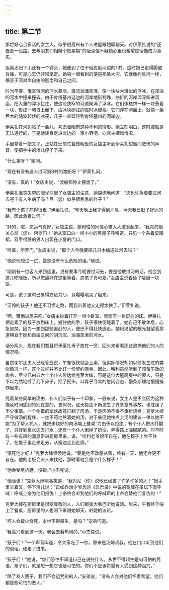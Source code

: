 ```yaml
---
---
---
```

title: 第二节
---




那位好心且多话的女主人，似乎很高兴有个人进屋跟她聊聊天。对伊莱扎说的“还要走一段路，去与朋友们相聚个把星期”的话深信不疑她心里也希望这话能成为事实。

距离太阳下山还有一个钟头，她便到了位于俄亥俄河边的T村。这时她已走得脚酸背痛，可是心志仍非常坚定。她第一眼看到的便是那条大河，它就像约旦河一样，横亘于河对岸自由的迦南和自己之间。

时当早春，俄亥俄河的河水暴涨，激流汹涌澎湃，像一块块大饼似的浮冰，在浑浊的河水中撞来撞去。由于肯塔基州这边的河岸地形特殊，曲折的河岸深深伸进河面，把大量的浮冰拦住，使这段狭窄的河道聚满了浮冰。它们像糕饼一样一块叠着一块，形成一堵自上而下，由冰块砌成的临时冰栅栏。它们浮在河面上，就像一条巨大的随波起伏的冰筏，几乎一直延伸到肯塔基州的河岸边。

伊莱扎在河边站了一会儿，考虑着眼前这种不利的情形。她立刻明白，这时渡船是无法通行的，于是她转身走进岸边的一家小酒吧，向店主探询情况。

手里拿着一把叉子，正站在灶前忙着做晚饭的女店主听到伊莱扎甜蜜而悲伤的声音，便把手中的活儿停了下来。

“什么事呀？”她问。

“现在有没有送人过河到B村的渡船呀？”伊莱扎问。

“没有，真的！”女店主说，“渡船都停止摆渡了。”

伊莱扎沮丧失望的眼光引起了女店主的注意，她探询地问道：“您也许急着要过河去吧？有人生病了吗？尼（您）似乎很焦急的样子？”

“我有个孩子病得很重，”伊莱扎说，“昨天晚上我才得到消息，今天我已赶了好远的路，因此急着过河。”

“好的，呶，您运气真好，”女店主说，她母性的同情心被大大激发起来，“我真的很关心尼（您）。所罗门！”她从窗口向一间小小的黑屋子呼唤道。只见一个系着皮围裙，双手很脏的男人出现在小屋的门口。

“听着，所罗门，”女店主说，“那个人今晚要把几只木桶送过河去吗？”

“他说他想试一试，要是没有什么危险的话。”他说。

“刚刚有一位客人来到这里，说有要事今晚要过河去，要是他敢过河的话，他会到这儿吃晚饭，所以您最好在这里等着。这孩子真可爱。”女店主说着给了哈里一块饼。

可是，孩子这时已累得筋疲力尽，竟嘤嘤地哭了起来。

“可怜的孩子！他还不习惯走路，而我带着他又走得太快了。”伊莱扎说。

“啊，带他进屋来吧。”女店主说着打开一间小卧室，里面有一张舒适的床。伊莱扎把走累了的孩子放到床上，握住他的手，孩子很快便睡着了。她自己不敢休息，心急如焚，因为一想到那些追赶的人，便巴不得赶快逃走。她用渴望的眼光凝望着那道横亘于她和自由之间的阴沉沉、汹涌澎湃的河水。

话分两头，现在我们暂且将伊莱扎母子放在一旁，回头来看看那些追捕他们的人的情况吧。

虽然谢尔比夫人已经答应说，午餐很快就会上桌，但实际情况却如以前发生过的类似情况一样，这个过程并不比订一份契约简单。因此，哈利虽然听到了预备午饭的命令，至少已由五六个小仆人传达给克萝大婶，可是这位大屋厨房中的要人，只是不以为然地哼了几下鼻子，摇了摇头，以异乎寻常的悠闲姿态，慢条斯理地慢慢操作起来。

凭着某些简单的理由，仆人们似乎有一个印象，一般来说，女主人是不会因为这种拖延时间感到特别在意的，更何况，这天接连不断发生了许多意外事故，也耽误了不少事情。一个倒霉的家伙故意打翻了肉汤，于是肉汤不得不重新烧煮；克萝大婶严守做汤的程序，一丝不苟地熬着她的汤，对于催促她快点上汤的建议一律以她不能“为了帮人抓人，就把未烧好的肉汤端上餐桌”为由予以拒绝；有个仆人把水打翻了，只好到泉水边去打水；还有一个仆人倒掉了奶油，弄得路上油腻腻的。时不时有一些有趣的消息带进厨房里来，说，“哈利老爷很不自在，他在椅子上坐不住了，在屋子里走来走去，从窗边走到走廊。”

“饿死他才好！”克萝大婶愤愤地说，“要是他不改恶从善，终有一天，他还会更不自在。他的老板会派人来找他，那时看他会是个什么样子！”

“他会受尽折磨，没错。”小杰克说。

“他活该！”克萝大婶咧嘴笑道，“我对尼（你）说他已经害了许多许多的人！”她手里举着叉，停下活儿说：“正如乔治少爷念的《启示录》中说的冤魂在圣坛下面呼喊！呼喊上帝为他们报仇！上帝终会听到他们的呼喊声的上帝会替他们复仇的！”

克萝大婶在厨房里是很受尊敬的人，人们都张大嘴巴听她说话。后来，午餐终于端上了餐桌，厨房里的人也闲下来跟她聊天，听她的议论。

“坏人会被火烧死，永世不得超生，是吗？”安弟问道。

“我高兴看到这一天，我会去看热闹的。”小杰克说。

“孩子们！”一个声音叫道，令大家吃了一惊。原来是汤姆叔叔，他在门口听到他们的谈话，便走了进来。

“孩子们！”他说，“你们恐怕不知道自己在说些什么。永世不得超生是句可怕的咒语，孩子们，就是想一想它也是可怕的。你们不应该希望有人受到这种诅咒。”

“除了骂人贩子，我们不会诅咒别的人，”安弟说，“没有人会对他们怀着希望，他们都是些可怕的恶人。”